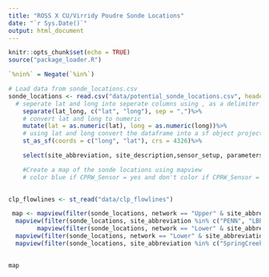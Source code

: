 ```yaml
---
title: "ROSS X CU/Virridy Poudre Sonde Locations"
date: "`r Sys.Date()`"
output: html_document
---
```


```r
knitr::opts_chunk$set(echo = TRUE)
source("package_loader.R")

`%nin%` = Negate(`%in%`)

# Load data from sonde_locations.csv 
sonde_locations <- read.csv("data/potential_sonde_locations.csv", header = TRUE)%>%
  # seperate lat and long into seperate columns using , as a delimiter
    separate(lat_long, c("lat", "long"), sep = ",")%>%
    # convert lat and long to numeric
    mutate(lat = as.numeric(lat), long = as.numeric(long))%>%
    # using lat and long convert the dataframe into a sf object projected to crs 4326
    st_as_sf(coords = c("long", "lat"), crs = 4326)%>%

    select(site_abbreviation, site_description,sensor_setup, parameters,  colocation_gauge, site_name, network, Installed)

    #Create a map of the sonde locations using mapview
    # color blue if CPRW_Sensor = yes and don't color if CPRW_Sensor = no
    

clp_flowlines <- st_read("data/clp_flowlines")
```



```r

 map <- mapview(filter(sonde_locations, network == "Upper" & site_abbreviation %nin% c("PENN", "LBEA")), layer.name = "CSU X CU Upper",col.regions = "purple", cex = 8)+
  mapview(filter(sonde_locations, site_abbreviation %in% c("PENN", "LBEA")), layer.name = "Burned Study Tributaries",col.regions = "red", cex = 8)+
        mapview(filter(sonde_locations, network == "Lower" & site_abbreviation %nin% c("Lincoln","Timberline","Prospect", "Archery")), layer.name = "CSU Lower",col.regions = "cyan", cex = 6)+
  mapview(filter(sonde_locations, network == "Lower" & site_abbreviation %in% c("Lincoln","Timberline","Prospect", "Archery")), layer.name = "CSU X CU Lower",col.regions = "blue", cex = 8)+
  mapview(filter(sonde_locations, site_abbreviation %in% c("SpringCreek", "BoxCreek")), layer.name = "Lower Network Tributaries",col.regions = "green", cex = 8)
  

map
```

